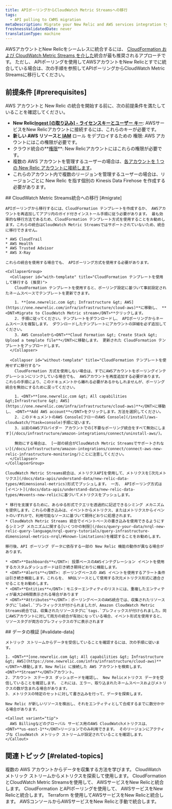 ```yaml
---
title: APIポーリングからCloudWatch Metric Streamsへの移行
tags:
  - API polling to CWMS migration
metaDescription: Migrate your New Relic and AWS services integration type from API Polling to CloudWatch Metric Streams.
freshnessValidatedDate: never
translationType: machine
---
```


AWSアカウントとNew Relicをシームレスに統合するには、 [CloudFormation および CloudWatch Metric Streams を介した](/docs/infrastructure/amazon-integrations/aws-integration-for-metrics/via-cloudformation)統合が最も推奨されるアプローチです。 ただし、 APIポーリングを使用してAWSアカウントをNew Relicとすでに統合している場合は、次の手順を参照してAPIポーリングからCloudWatch Metric Streamsに移行してください。

## 前提条件 [#prerequisites]

AWS アカウントと New Relic の統合を開始する前に、次の前提条件を満たしていることを確認してください。

* **New Relic[Ingest \[の取り込み\] - ライセンスキーとユーザー キー](https://one.newrelic.com/api-keys)**: AWSサービスをNew Relicアカウントに接続するには、これらのキーが必要です。
* **[](https://docs.aws.amazon.com/ARG/latest/userguide/gettingstarted-prereqs-permissions.html)**新しい AWS リソースと**[ IAM](https://docs.aws.amazon.com/IAM/latest/UserGuide/id_roles.html)** ロール をデプロイするための 権限: AWS アカウントにはこの権限が必要です。
* クラウド統合の**[権限](/docs/accounts/accounts-billing/new-relic-one-user-management/user-permissions/#infrastructure)**: New Relicアカウントにはこれらの権限が必要です。
* 複数の AWS アカウントを管理するユーザーの場合は、[各アカウントを 1 つの New Relic アカウントに接続します](/docs/infrastructure/amazon-integrations/manage-aws-data/aws-multi-account)。
* これらのアカウント内で複数のリージョンを管理するユーザーの場合は、リージョンごとに New Relic を指す個別の Kinesis Data Firehose を作成する必要があります。

<Steps>
  <Step>
    ## CloudWatch Metric Streams統合への移行 [#migrate]

    APIポーリングから移行するには、CloudFormation テンプレートを作成するか、 AWSアカウントを再追加してアプリ内のガイド付きインストール手順に従う必要があります。 最も効率的な移行方法であるため、CloudFormation テンプレート方式を使用することをお勧めします。これらの統合はCloudWatch Metric Streamsではサポートされていないため、統合に移行できません。

    * AWS CloudTrail
    * AWS Health
    * AWS Trusted Advisor
    * AWS X-Ray

    これらの統合を使用する場合でも、 APIポーリング方式を使用する必要があります。

    <CollapserGroup>
      <Collapser id="with-template" title="CloudFormation テンプレートを使用して移行する (推奨)">
        CloudFormation テンプレートを使用すると、ポーリング設定に基づいて事前設定されたネームスペースでテンプレートを更新できます。

        1. **[one.newrelic.com &gt; Infrastructure &gt; AWS](https://one.newrelic.com/infra/infrastructure/cloud-aws)**に移動し、 **<DNT>Migrate to CloudWatch Metric stream</DNT>**クリックします。
        2. 手順に従ってください。テンプレートをダウンロードし、 APIポーリングからネームスペースを複製します。 ダウンロードしたテンプレートにアカウントの詳細を必ず追加してください。
        3. AWS Consoleから<DNT>**Cloud Formation &gt; Create Stack &gt; Upload a template file**</DNT>に移動します。 更新された CloudFormation テンプレートをアップロードします。
      </Collapser>

      <Collapser id="without-template" title="CloudFormation テンプレートを使用せずに移行する">
        CloudFormation 方式を使用しない場合は、すでにAWSアカウントをポーリングインテグレーションにリンクしている場合でも、 AWSアカウントを再度追加する必要があります。 これらの手順により、このドキュメントから離れる必要があるかもしれませんが、ポーリング統合を無効にするために戻ってください。

        1. <DNT>**[one.newrelic.com &gt; All capabilities &gt;Infrastructure &gt; AWS](https://one.newrelic.com/infra/infrastructure/cloud-aws)**</DNT>に移動し、 <DNT>**Add AWS account**</DNT>をクリックします。方法を選択してください。
        2. このドキュメントのAWS Console[フローのAWS Console](/install/aws-cloudwatch/?task=console)手順に従います。
        3. 以前のAWSプロバイダー アカウントでの[不要なポーリング統合をすべて無効にします](/docs/infrastructure/amazon-integrations/connect/uninstall-aws/)。

        無効にする場合は、 [一部の統合がCloudWatch Metric Streamsでサポートされない](/docs/infrastructure/amazon-integrations/connect/connect-aws-new-relic-infrastructure-monitoring/)ことに注意してください。
      </Collapser>
    </CollapserGroup>

    CloudWatch Metric Streams統合は、メトリクスAPIを使用して、メトリクスを[次元メトリクス](/docs/data-apis/understand-data/new-relic-data-types/#dimensional-metrics)形式でプッシュします。 一方、 APIポーリング方式は[イベント](/docs/data-apis/understand-data/new-relic-data-types/#events-new-relic)に基づいてメトリクスをプッシュします。

    * 移行を支援するために、あらゆる形式でクエリを透過的に記述できるシミング メカニズムを提供します。これらの書き込みは、イベントからメトリクス、またはメトリクスからイベントのいずれかで、利用可能なソースに基づいて期待どおりに処理されます。
    * CloudWatch Metric Streams 統合でイベントベースの書き込みを使用できるようにするシミング メカニズムに関する[いくつかの制限](/docs/query-your-data/nrql-new-relic-query-language/nrql-query-tutorials/query-infrastructure-dimensional-metrics-nrql/#known-limitations)を確認することをお勧めします。

    移行後、API ポーリング データに依存する一部の New Relic 機能の動作が異なる場合があります。

    * <DNT>**Dashboards**</DNT>: 投票ベースのAWSインテグレーション イベントを使用するカスタムダッシュボードは引き続き期待どおりに機能します。
    * <DNT>**Alerts**</DNT>: ポーリングベースの AWS イベントを使用するアラート条件は引き続き機能します。これらを、 NRQLソースとして使用する次元メトリクス形式に適合させることをお勧めします。
    * <DNT>**Entities**</DNT>：モニターエンティティのリストには、重複したエンティティが最大24時間表示される場合があります
    * <DNT>**Attributes**</DNT>：ポーリングベースのAWS統合では、収集されたリソースタグに`label.`プレフィックスが付けられましたが、Amazon CloudWatch Metric Streams統合では、収集されたリソースタグに`tags.`プレフィックスが付けられました。同じAWSアカウントに対して両方の統合が有効になっている場合、イベント形式を使用すると、リソースタグが両方のプレフィックスの下に表示されます
  </Step>

  <Step>
    ## データの検証 [#validate-data]

    メトリック ストリームからデータを受信していることを確認するには、次の手順に従います。

    1. <DNT>**[one.newrelic.com &gt; All capabilities &gt; Infrastructure &gt; AWS](https://one.newrelic.com/infra/infrastructure/cloud-aws)**</DNT>へ移動します。New Relic に接続した AWS アカウントを検索します。<DNT>**Stream**</DNT>アカウント。
    2. アカウント ステータス ダッシュボードを確認し、 New Relicメトリクス データを受信していることを確認します。 これには、エラー、取り込まれたネームスペースおよびメトリクスの数が含まれる場合があります。
    3. メトリクスの特定のセットに対して書き込みを行って、データを探索します。

    New Relic が新しいリソースを検出し、それをエンティティとして合成するまでに数分かかる場合があります。

    <Callout variant="tip">
      AWS Billingなどのグローバル サービス用のAWS CloudWatchメトリクスは、 <DNT>**us-east-1**</DNT>リージョンでのみ利用できます。 そのリージョンにアクティブな CloudWatch メトリック ストリームが設定されていることを確認します。
    </Callout>
  </Step>
</Steps>

## 関連トピック [#related-topics]

<DocTiles>
  <DocTile title="複数のAWSアカウントからデータを収集する" path="/docs/infrastructure/amazon-integrations/manage-aws-data/aws-multi-account/">
    複数の AWS アカウントからデータを収集する方法を学びます。
  </DocTile>

  <DocTile title="AWSインテグレーションのメトリクス" path="/docs/infrastructure/amazon-integrations/manage-aws-data/aws-integrations-metrics/">
    CloudWatch メトリック ストリームからメトリクスを探索して使用します。
  </DocTile>

  <DocTile title="CloudFormation と CWMS によるAWSインテグレーション" path="/docs/infrastructure/amazon-integrations/aws-integration-for-metrics/via-cloudformation-cwms">
    CloudFormation とCloudWatch Metric Streamsを使用して、 AWSサービスをNew Relicと統合します。
  </DocTile>

  <DocTile title="CloudFormation とAPIポーリングによるAWSインテグレーション" path="/docs/infrastructure/amazon-integrations/aws-integration-for-metrics/via-cloudformation-and-api-polling">
    CloudFormation とAPIポーリングを使用して、 AWSサービスをNew Relicと統合します。
  </DocTile>

  <DocTile title="Terraform によるAWSインテグレーション" path="/docs/infrastructure/amazon-integrations/aws-integration-for-metrics/terraform">
    Terraform を使用してAWSサービスをNew Relicと統合します。
  </DocTile>

  <DocTile title="AWSコンソールからの手動統合" path="/docs/infrastructure/amazon-integrations/aws-integration-for-metrics/manual">
    AWSコンソールからAWSサービスをNew Relicと手動で統合します。
  </DocTile>
</DocTiles>